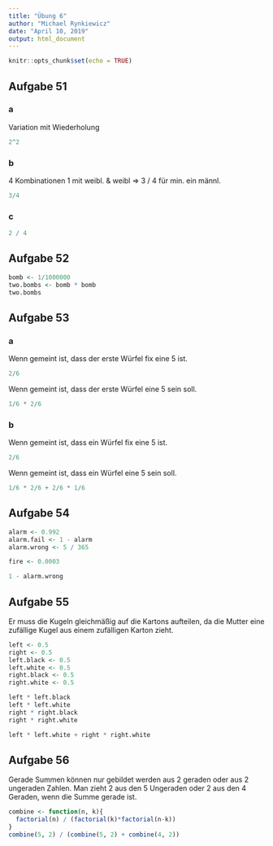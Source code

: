 ```yaml
---
title: "Übung 6"
author: "Michael Rynkiewicz"
date: "April 10, 2019"
output: html_document
---
```


```r
knitr::opts_chunk$set(echo = TRUE)
```

## Aufgabe 51
### a

Variation mit Wiederholung

```r
2^2
```

### b

4 Kombinationen
1 mit weibl. & weibl =>
3 / 4 für min. ein männl.
```r
3/4
```

### c

```r
2 / 4
```

## Aufgabe 52

```r
bomb <- 1/1000000
two.bombs <- bomb * bomb
two.bombs
```

## Aufgabe 53
### a
Wenn gemeint ist, dass der erste Würfel fix eine 5 ist.
```r
2/6
```

Wenn gemeint ist, dass der erste Würfel eine 5 sein soll.
```r
1/6 * 2/6
```

### b
Wenn gemeint ist, dass ein Würfel fix eine 5 ist.
```r
2/6
```

Wenn gemeint ist, dass ein Würfel eine 5 sein soll.
```r
1/6 * 2/6 + 2/6 * 1/6
```

## Aufgabe 54

```r
alarm <- 0.992
alarm.fail <- 1 - alarm
alarm.wrong <- 5 / 365

fire <- 0.0003

1 - alarm.wrong
```

## Aufgabe 55

Er muss die Kugeln gleichmäßig auf die Kartons aufteilen,
da die Mutter eine zufällige Kugel aus einem zufälligen Karton 
zieht. 

```r
left <- 0.5
right <- 0.5
left.black <- 0.5
left.white <- 0.5
right.black <- 0.5
right.white <- 0.5

left * left.black
left * left.white
right * right.black
right * right.white

left * left.white + right * right.white
```

## Aufgabe 56

Gerade Summen können nur gebildet werden aus 
2 geraden oder aus 2 ungeraden Zahlen. Man zieht 2 aus den 5 Ungeraden
oder 2 aus den 4 Geraden, wenn die Summe gerade ist.
```r
combine <- function(n, k){
  factorial(n) / (factorial(k)*factorial(n-k))
}
combine(5, 2) / (combine(5, 2) + combine(4, 2))
```





